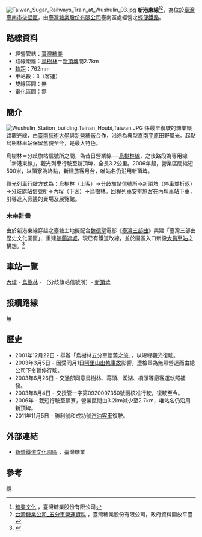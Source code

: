 [[File:Taiwan_Sugar_Railways_Train_at_Wushulin_03.jpg|right]]
{{新港東線RDT}}
'''新港東線'''<ref>[http://www.taisugar.com.tw/CSR/CP.aspx?s=1488&n=10906 糖業文化] {{Wayback|url=http://www.taisugar.com.tw/CSR/CP.aspx?s=1488&n=10906 |date=20180906195613 }}，臺灣糖業股份有限公司</ref><ref>[http://data.gov.tw/node/30043 台灣糖業公司_五分車營運資料] {{Wayback|url=http://data.gov.tw/node/30043 |date=20170420234229 }}，臺灣糖業股份有限公司，政府資料開放平臺</ref>，為位於[[臺灣|臺灣]][[臺南市|臺南市]][[後壁區|後壁區]]，由[[臺灣糖業股份有限公司|臺灣糖業股份有限公司]]臺南區處經營之[[輕便鐵路|輕便鐵路]]。

==路線資料==
*經營管轄：[[臺灣糖業股份有限公司|臺灣糖業]]
*路線距離：[[烏樹林車站|烏樹林]]＝[[新頂埤車站|新頂埤]]間2.7km
*[[軌距|軌距]]：762mm
*車站數：3（客運）
*雙線區間：無
*[[電氣化鐵路|電化]]區間：無

== 簡介 ==
[[File:Wushulin_Station_building,Tainan_Houbi,Taiwan.JPG|right]]
係最早復駛的糖業鐵路觀光線，由[[臺南藝術大學|臺南藝術大學]]與[[新營糖廠|新營糖廠]]合作，沿途為典型[[嘉南平原|嘉南平原]]田野風光。起點烏樹林車站保留舊貌至今，是最大特色。

烏樹林＝分歧旗站信號所之間，為昔日營業線──[[烏樹林線|烏樹林線]]，之後路段為專用線「新港東線」，觀光列車行駛至新頂埤，全長3.2公里。2006年起，營業區間縮短500米，以頂寮為終點，新建旅客月台，唯站名仍沿用新頂埤。

觀光列車行駛方式為：烏樹林（上客）→分歧旗站信號所→新頂埤（停車並折返）→分歧旗站信號所→內埕（下客）→烏樹林。回程列車安排旅客在內埕車站下車，引導進入旁邊的賣場及展覽館。

=== 未來計畫 ===
由於新港東線穿越之臺糖土地擬配合[[魏德聖|魏德聖]]電影《[[臺灣三部曲|臺灣三部曲]]》興建「臺灣三部曲歷史文化園區」、重建[[熱蘭遮城|熱蘭遮城]]，現已有鐵道改線，並於園區入口新設[[大員車站|大員車站]]之構想。<ref>{{cite news |title=臺灣三部曲歷史文化園區BOT案 |url=https://www.haohsin-planning.com/%E4%BF%83%E5%8F%83%E8%88%87%E6%8B%9B%E5%95%86%E4%BD%9C%E6%A5%AD/bot_project_003/ |publisher=皓欣不動產 |accessdate=2020-01-18 |archive-date=2020-07-17 |archive-url=https://web.archive.org/web/20200717110356/https://www.haohsin-planning.com/%E4%BF%83%E5%8F%83%E8%88%87%E6%8B%9B%E5%95%86%E4%BD%9C%E6%A5%AD/bot_project_003/ |dead-url=no }}</ref>

== 車站一覽 ==
[[內埕車站|內埕]] - [[烏樹林車站|烏樹林]] - （分歧旗站信號所）- [[新頂埤車站|新頂埤]]

== 接續路線 ==
無

== 歷史 ==
*2001年12月22日 - 舉辦「烏樹林五分車懷舊之旅」，以短程觀光復駛。
*2003年3月5日 - 因受同月1日[[2003年阿里山小火車翻覆事故|阿里山出軌事故]]影響，遭檢舉為無照營運而由總公司下令暫停行駛。
*2003年6月26日 - 交通部同意烏樹林、蒜頭、溪湖、橋頭等廠客運執照補發。
*2003年8月4日 - 交授管一字第0920097350號函核准行駛，復駛至今。
*2006年 - 截短行駛至頂寮，營業區間由3.2km減少至2.7km，唯站名仍沿用新頂埤。
*2011年11月5日 - 勝利號和成功號[[台糖汽油車|汽油客車]]復駛。

== 外部連結 ==
*[http://www.taisugar.com.tw/chinese/CP.aspx?s=361&n=10469 新營鐵道文化園區] {{Wayback|url=http://www.taisugar.com.tw/chinese/CP.aspx?s=361&n=10469 |date=20170305004712 }}，臺灣糖業

== 參考==
<div class="references-small">
<references />
</div>
[[Category:台灣糖業鐵路路線|線]]
{{台灣糖業鐵道}}